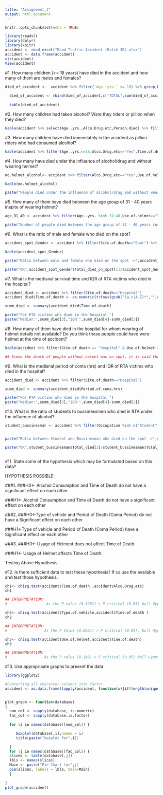 ---
title: "Assignment_3"
output: html_document
---

```{r setup, include=FALSE}
knitr::opts_chunk$set(echo = TRUE)
```


```{r,warning=F,message=FALSE}
library(readxl)
library(dplyr)
library(knitr)
accident <- read_excel("Road Traffic Accident (Batch 3B).xlsx")
accident <- data.frame(accident)
str(accident)
View(accident)

```
#1.	How many children (<= 18 years) have died in the accident and how many of them are males and females?	
```{r,warning=F}

died_of_accident <-  accident %>% filter(`Age..yrs.` <= 18) %>% group_by(Gender) %>% summarise(Total_accidents = n()) 
  
  died_of_accident <- rbind(died_of_accident,c("TOTAL",sum(died_of_accident$Total_accidents)))
  
  kable(died_of_accident)

```

#2.	How many children had taken alcohol? Were they riders or pillion when they died? 											
```{r,warning=F}
kable(accident %>% select(Age..yrs.,Alco.Drug.etc,Person.died) %>% filter(Age..yrs.<=18,Alco.Drug.etc=="Yes"))

```

#3.	How many children have died immediately in the accident as pillion riders who had consumed alcolhol? 											
```{r,warning=F}

kable(accident %>% filter(Age..yrs.<=18,Alco.Drug.etc=="Yes",Time.of.death=="Immediately") %>% group_by(Person.died) %>% summarise(Total_died=n()))

```

#4.	How many have died under the influence of alcohol/drug and without wearing helmet?											
```{r,warning=F}

no.helmet_alcohol<- accident %>% filter(Alco.Drug.etc=="Yes",Use.of.helmet=="No")

kable(no.helmet_alcohol)

paste("People died under the influence of alcohol/drug and without wearing helmet:",nrow(no.helmet_alcohol))
```

#5.	How many of them have died between the age group of 31 - 40 years inspite of wearing helmet?											
```{r,warning=F}
age_31_40 <- accident %>% filter(Age..yrs. %in% 31:40,Use.of.helmet=="Yes")

paste("Number of people died between the age group of 31 - 40 years inspite of wearing helmet:",nrow(age_31_40))
```

#6.	What is the ratio of male and female who died on the spot?											
```{r,warning=F}

accident_spot_Gender <- accident %>% filter(Site.of.death=="Spot") %>%  group_by(Gender) %>% summarise(Total_died_on_spot=n()) %>% arrange(-Total_died_on_spot)

kable(accident_spot_Gender)

paste("Ratio between male and female who died on the spot ->",accident_spot_Gender$Total_died_on_spot[1],":",accident_spot_Gender$Total_died_on_spot[2])

paste("OR",accident_spot_Gender$Total_died_on_spot[1]/accident_spot_Gender$Total_died_on_spot[2])

```

#7.	Whai is the medianal survival time  and IQR of RTA victims who died in the hospital?											

```{r,warning=F}

accident_died <- accident %>% filter(Site.of.death=="Hospital")
accident_died$Time.of.death <- as.numeric(trimws(gsub("[a-z|A-Z]*","",accident_died$Time.of.death)))

summ_died <- summary(accident_died$Time.of.death)

paste("For RTA victims who died in the hospital ")
paste("Median:",summ_died[3],"IQR:",summ_died[4]-summ_died[2])

```

#8.	How many of them have died in the hospital for whom wearing of helmet details not available? Do you think these people could have wore helmet at the time of accident?											

```{r,warning=F}
kable(accident %>% filter(Site.of.death == "Hospital" & Use.of.helmet!= "Yes" &  Use.of.helmet  != "No") %>% group_by( Time.of.death ) %>% summarise(Death_Count = n()))

## Since the death of people without helmet was on spot, it is said that these passengers could have worn helmet during accident.


```

#9.	Whai is the medianal period of coma (hrs) and IQR of RTA victims who died in the hospital?											

```{r,warning=F}
accident_died <- accident %>% filter(Site.of.death=="Hospital")

summ_died <- summary(accident_died$Period.of.coma.hrs)

paste("For RTA victims who died in the hospital ")
paste("Median:",summ_died[3],"IQR:",summ_died[4]-summ_died[2])

```

#10.	What is the ratio of students to bussinessmen who died in RTA under the influence of alcohol?											

```{r,warning=F}

student_bussinesman <- accident %>% filter(Occupation %in% c("Student","Bussinesman"),Alco.Drug.etc=="Yes") %>% group_by(Occupation) %>% summarise(Total_died=n())


paste("Ratio between Student and Bussinesman who died on the spot ->",student_bussinesman$Total_died[2],":",student_bussinesman$Total_died[1])

paste("OR",student_bussinesman$Total_died[2]/student_bussinesman$Total_died[1])
  
```

#11.	State some of the hypothesis which may be formulated based on this data? 											

HYPOTHESIS  POSSIBLE:

###1. 
###H0<- Alcohol Consumption and Time of Death do not have a significant effect on each other

###H1<- Alcohol Consumption and Time of Death do not have a significant effect on each other

###2.
###H0<-Type of vehicle and Period of Death (Coma Period) do not have a Significant effect on each other

###H1<-Type of vehicle and Period of Death (Coma Period) have a Significant effect on each other

###3. 
###H0<- Usage of Helment does not affect Time of Death 

###H1<- Usage of Helmet affects Time of Death


Testing Above Hypothesis


#12.	Is there sufficient data to test these hypothesis? If so use the available and test those hypothesis. 											
```{r,warning=FALSE}
ch1<- chisq.test(accident$Time.of.death ,accident$Alco.Drug.etc)
ch1

## INTERPRETATION:
#                  As the P value (0.3281) > P critical (0.05) Null Hypothesis is accepted and it is concluded that the consumption of Alcohol during Road Accident does affect the TIme of Death.
```

```{r,warning=FALSE}
ch2<- chisq.test(accident$Type.of.vehicle,accident$Time.of.death )
ch2

## INTERPRETATION:
#                 As the P Value (0.6921) > P critical (0.05), Null Hypothesis is accepted and we can say thaat there is no significant relation in type of vehicle and time of death
```

```{r,warning=F}

ch3<- chisq.test(accident$Use.of.helmet,accident$Time.of.death)
ch3

## INTERPRETATION:
#                 As the P value (0.149) > P critical (0.05) Null Hypothesis is accepted and it is concluded that the Use of Helmet during Road Accident does affect the TIme of Death for the given sample.
```


#13.	Use appropriaate graphs to present the data											
```{r,warning=F}
library(ggplot2)

#Converting all character columns into factor
accident <- as.data.frame(lapply(accident, function(x){if(length(unique(x))<=12){return(as.factor(x))}else {return(x)}}))
  

plot_graph <- function(database)
{
  num_col <- sapply(database, is.numeric)
  fac_col <- sapply(database,is.factor)
  
  for (i in names(database)[num_col]) {

     boxplot(database[,i],names = i)
     title(paste("boxplot for",i))

  }
  for (j in names(database)[fac_col]) {
  slices <- table(database[,j])
  lbls <- names(slices) 
  Main <- paste("Pie Chart for",j)
  pie(slices, labels = lbls, main=Main)
  }
  
}
plot_graph(accident)



```



